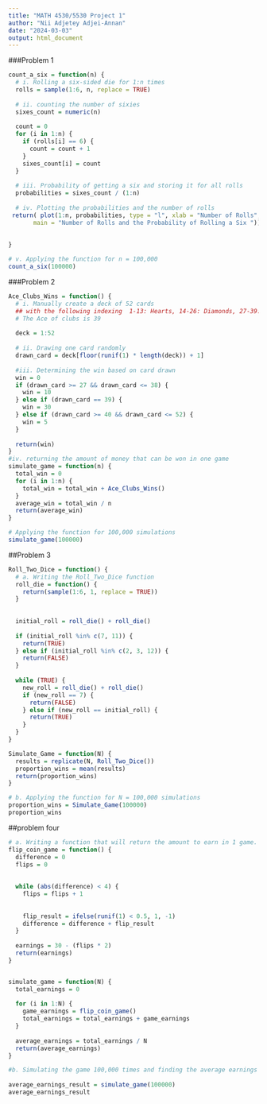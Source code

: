---
title: "MATH 4530/5530 Project 1"
author: "Nii Adjetey Adjei-Annan"
date: "2024-03-03"
output: html_document
---

###Problem 1

```{r}
count_a_six = function(n) {
  # i. Rolling a six-sided die for 1:n times
  rolls = sample(1:6, n, replace = TRUE)
  
  # ii. counting the number of sixies
  sixes_count = numeric(n)
  
  count = 0
  for (i in 1:n) {
    if (rolls[i] == 6) {
      count = count + 1
    }
    sixes_count[i] = count
  }
  
  # iii. Probability of getting a six and storing it for all rolls
  probabilities = sixes_count / (1:n)
  
  # iv. Plotting the probabilities and the number of rolls
 return( plot(1:n, probabilities, type = "l", xlab = "Number of Rolls", ylab = "Probability of Rolling a Six",
       main = "Number of Rolls and the Probability of Rolling a Six "))
  
  
}

# v. Applying the function for n = 100,000
count_a_six(100000)


```


###Problem 2
```{r}
Ace_Clubs_Wins = function() {
  # i. Manually create a deck of 52 cards 
  ## with the following indexing  1-13: Hearts, 14-26: Diamonds, 27-39: Clubs, 40-52: Spades
  # The Ace of clubs is 39
  
  deck = 1:52
  
  # ii. Drawing one card randomly
  drawn_card = deck[floor(runif(1) * length(deck)) + 1]
  
  #iii. Determining the win based on card drawn
  win = 0
  if (drawn_card >= 27 && drawn_card <= 38) { 
    win = 10
  } else if (drawn_card == 39) { 
    win = 30
  } else if (drawn_card >= 40 && drawn_card <= 52) { 
    win = 5
  }
  
  return(win)
}
#iv. returning the amount of money that can be won in one game
simulate_game = function(n) {
  total_win = 0
  for (i in 1:n) {
    total_win = total_win + Ace_Clubs_Wins()
  }
  average_win = total_win / n
  return(average_win)
}

# Applying the function for 100,000 simulations
simulate_game(100000)

```



##Problem 3

```{r}
Roll_Two_Dice = function() {
  # a. Writing the Roll_Two_Dice function
  roll_die = function() {
    return(sample(1:6, 1, replace = TRUE))
  }
  
  
  initial_roll = roll_die() + roll_die()
  
  if (initial_roll %in% c(7, 11)) {
    return(TRUE)
  } else if (initial_roll %in% c(2, 3, 12)) {
    return(FALSE)
  }
  
  while (TRUE) {
    new_roll = roll_die() + roll_die()
    if (new_roll == 7) {
      return(FALSE)
    } else if (new_roll == initial_roll) {
      return(TRUE)
    }
  }
}

Simulate_Game = function(N) {
  results = replicate(N, Roll_Two_Dice())
  proportion_wins = mean(results)
  return(proportion_wins)
}

# b. Applying the function for N = 100,000 simulations
proportion_wins = Simulate_Game(100000)
proportion_wins

```



##problem four
```{r}
# a. Writing a function that will return the amount to earn in 1 game.
flip_coin_game = function() {
  difference = 0  
  flips = 0  
  
  
  while (abs(difference) < 4) {
    flips = flips + 1  
    
    
    flip_result = ifelse(runif(1) < 0.5, 1, -1)
    difference = difference + flip_result  
  }
  
  earnings = 30 - (flips * 2)
  return(earnings)
}


simulate_game = function(N) {
  total_earnings = 0  
  
  for (i in 1:N) {
    game_earnings = flip_coin_game()  
    total_earnings = total_earnings + game_earnings  
  }
  
  average_earnings = total_earnings / N
  return(average_earnings)
}

#b. Simulating the game 100,000 times and finding the average earnings
 
average_earnings_result = simulate_game(100000)
average_earnings_result

```










